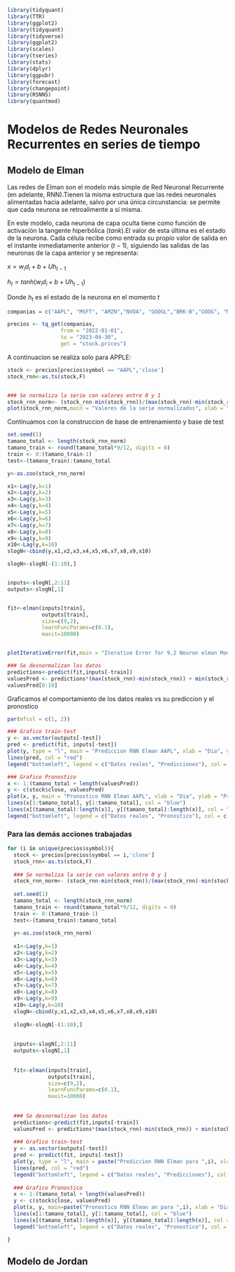```r
library(tidyquant)
library(TTR)
library(ggplot2)
library(tidyquant)
library(tidyverse)
library(ggplot2)
library(scales)
library(tseries)
library(stats)
library(dplyr)
library(ggpubr)
library(forecast)
library(changepoint)
library(RSNNS)
library(quantmod)
```

# Modelos de Redes Neuronales Recurrentes en series de tiempo

## Modelo de Elman

Las redes de Elman son el modelo más simple de Red Neuronal Recurrente (en adelante, RNN).Tienen la misma estructura que las redes neuronales alimentadas hacia adelante, salvo por una única circunstancia: se permite que cada neurona se retroalimente a sí misma.


En este modelo, cada neurona de capa oculta tiene como función de activación la tangente hiperbólica ($tank$).El valor de esta última es el estado de la neurona. Cada célula recibe como entrada su propio valor de salida en el instante inmediatamente anterior ($t-1$), siguiendo las salidas de las neuronas de la capa anterior y se representa:


$x=w_i d_i +b+Uh_{t-1}$


$h_t=tanh(w_i d_i +b+Uh_{t-1})$



Donde $h_t$ es el estado de la neurona en el momento $t$

```r

companias = c("AAPL", "MSFT", "AMZN","NVDA", "GOOGL","BRK-B","GOOG", "META","UNH","XOM")

precios <- tq_get(companias,
                 from = "2022-01-01",
                 to = "2023-04-30",
                 get = "stock.prices")

```

A continuacion se realiza solo para APPLE:

```r
stock <- precios[precios$symbol == "AAPL",'close']
stock_rnn<-as.ts(stock,F)


### Se normaliza la serie con valores entre 0 y 1
stock_rnn_norm<- (stock_rnn-min(stock_rnn))/(max(stock_rnn)-min(stock_rnn))
plot(stock_rnn_norm,main = "Valores de la serie normalizados", xlab = "Dia", ylab = "Precio cierre")
```



Continuamos con la construccion de base de entrenamiento y base de test


```r
set.seed(1) 
tamano_total <- length(stock_rnn_norm) 
tamano_train <- round(tamano_total*9/12, digits = 0) 
train <- 0:(tamano_train-1) 
test<-(tamano_train):tamano_total

y<-as.zoo(stock_rnn_norm)

x1<-Lag(y,k=1)
x2<-Lag(y,k=2)
x3<-Lag(y,k=3)
x4<-Lag(y,k=4)
x5<-Lag(y,k=5)
x6<-Lag(y,k=6)
x7<-Lag(y,k=7)
x8<-Lag(y,k=8)
x9<-Lag(y,k=9)
x10<-Lag(y,k=10)
slogN<-cbind(y,x1,x2,x3,x4,x5,x6,x7,x8,x9,x10)

slogN<-slogN[-(1:10),]


inputs<-slogN[,2:11]
outputs<-slogN[,1]


fit<-elman(inputs[train],
           outputs[train],
           size=c(9,2),
           learnFuncParams=c(0.1),
           maxit=10000)


plotIterativeError(fit,main = "Iterative Error for 9,2 Neuron elman Model")

```

```r

### Se desnormalizan los datos
predictions<-predict(fit,inputs[-train])
valuesPred <- predictions*(max(stock_rnn)-min(stock_rnn)) + min(stock_rnn) 
valuesPred[0:10]

```
Graficamos el comportamiento de los datos reales vs su prediccion y el pronostico

```r

par(mfcol = c(1, 2))

### Grafico train-test
y <- as.vector(outputs[-test])
pred <- predict(fit, inputs[-test])
plot(y, type = "l", main = "Prediccion RNN Elman AAPL", xlab = "Dia", ylab = "Precio cierre", col = "black")
lines(pred, col = "red")
legend("bottomleft", legend = c("Datos reales", "Predicciones"), col = c("black", "red"), lty = c(1, 1), lwd = 2, cex = 0.8, box.lwd = 2)

### Grafico Pronostico
x <- 1:(tamano_total + length(valuesPred))
y <- c(stock$close, valuesPred) 
plot(x, y, main = "Pronostico RNN Elman AAPL", xlab = "Dia", ylab = "Precio cierre", col = "blue", type = "l")
lines(x[1:tamano_total], y[1:tamano_total], col = "blue")
lines(x[(tamano_total):length(x)], y[(tamano_total):length(x)], col = "red")
legend("bottomleft", legend = c("Datos reales", "Pronostico"), col = c("blue", "red"), lty = c(1, 1), lwd = 2, cex = 0.8, box.lwd = 2)

```



<h3> Para las demás acciones trabajadas </h3>


```r

for (i in unique(precios$symbol)){
  stock <- precios[precios$symbol == i,'close']
  stock_rnn<-as.ts(stock,F)
  
  ### Se normaliza la serie con valores entre 0 y 1
  stock_rnn_norm<- (stock_rnn-min(stock_rnn))/(max(stock_rnn)-min(stock_rnn))
  
  set.seed(1) 
  tamano_total <- length(stock_rnn_norm) 
  tamano_train <- round(tamano_total*9/12, digits = 0) 
  train <- 0:(tamano_train-1) 
  test<-(tamano_train):tamano_total
  
  y<-as.zoo(stock_rnn_norm)
  
  x1<-Lag(y,k=1)
  x2<-Lag(y,k=2)
  x3<-Lag(y,k=3)
  x4<-Lag(y,k=4)
  x5<-Lag(y,k=5)
  x6<-Lag(y,k=6)
  x7<-Lag(y,k=7)
  x8<-Lag(y,k=8)
  x9<-Lag(y,k=9)
  x10<-Lag(y,k=10)
  slogN<-cbind(y,x1,x2,x3,x4,x5,x6,x7,x8,x9,x10)
  
  slogN<-slogN[-(1:10),]
  
  
  inputs<-slogN[,2:11]
  outputs<-slogN[,1]
  
  
  fit<-elman(inputs[train],
             outputs[train],
             size=c(9,2),
             learnFuncParams=c(0.1),
             maxit=10000)
  
  
  ### Se desnormalizan los datos
  predictions<-predict(fit,inputs[-train])
  valuesPred <- predictions*(max(stock_rnn)-min(stock_rnn)) + min(stock_rnn) 
  
  ### Grafico train-test
  y <- as.vector(outputs[-test])
  pred <- predict(fit, inputs[-test])
  plot(y, type = "l", main = paste("Prediccion RNN Elman para ",i), xlab = "Dia", ylab = "Precio cierre", col = "black")
  lines(pred, col = "red")
  legend("bottomleft", legend = c("Datos reales", "Predicciones"), col = c("black", "red"), lty = c(1, 1), lwd = 2, cex = 0.8, box.lwd = 2)
  
  ### Grafico Pronostico
  x <- 1:(tamano_total + length(valuesPred))
  y <- c(stock$close, valuesPred) 
  plot(x, y, main=paste("Pronostico RNN Elman an para ",i), xlab = "Dia", ylab = "Precio cierre", col = "blue", type = "l")
  lines(x[1:tamano_total], y[1:tamano_total], col = "blue")
  lines(x[(tamano_total):length(x)], y[(tamano_total):length(x)], col = "red")
  legend("bottomleft", legend = c("Datos reales", "Pronostico"), col = c("blue", "red"), lty = c(1, 1), lwd = 2, cex = 0.8, box.lwd = 2)

}
```


## Modelo de Jordan